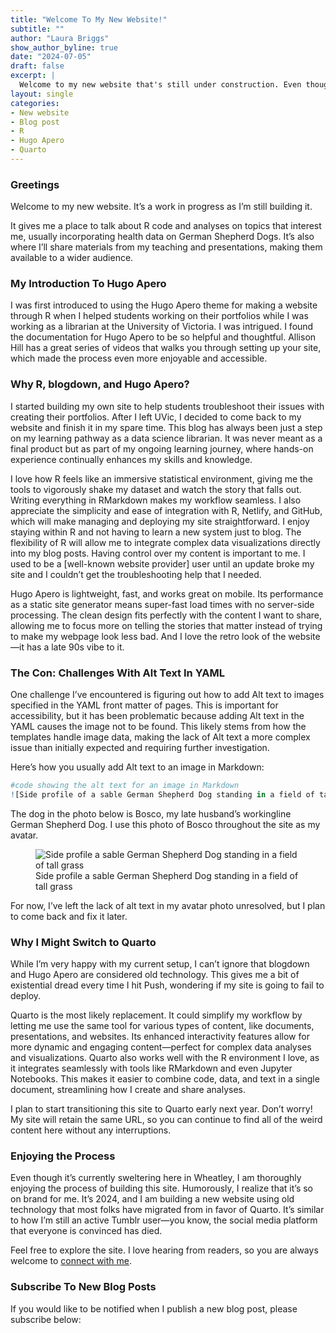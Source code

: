 ```yaml
---
title: "Welcome To My New Website!"
subtitle: ""
author: "Laura Briggs"
show_author_byline: true
date: "2024-07-05"
draft: false
excerpt: |
  Welcome to my new website that's still under construction. Even though it's 2024, the   site is built using R, blogdown, and Hugo Apero. Let me explain why this is totally on   brand for me.
layout: single
categories:
- New website
- Blog post
- R
- Hugo Apero
- Quarto
---
```


### Greetings

Welcome to my new website. It's a work in progress as I'm still building it.

It gives me a place to talk about R code and analyses on topics that interest me, usually incorporating health data on German Shepherd Dogs. It's also where I'll share materials from my teaching and presentations, making them available to a wider audience.

### My Introduction To Hugo Apero

I was first introduced to using the Hugo Apero theme for making a website through R when I helped students working on their portfolios while I was working as a librarian at the University of Victoria. I was intrigued. I found the documentation for Hugo Apero to be so helpful and thoughtful. Allison Hill has a great series of videos that walks you through setting up your site, which made the process even more enjoyable and accessible.

### Why R, blogdown, and Hugo Apero?

I started building my own site to help students troubleshoot their issues with creating their portfolios. After I left UVic, I decided to come back to my website and finish it in my spare time. This blog has always been just a step on my learning pathway as a data science librarian. It was never meant as a final product but as part of my ongoing learning journey, where hands-on experience continually enhances my skills and knowledge.

I love how R feels like an immersive statistical environment, giving me the tools to vigorously shake my dataset and watch the story that falls out. Writing everything in RMarkdown makes my workflow seamless. I also appreciate the simplicity and ease of integration with R, Netlify, and GitHub, which will make managing and deploying my site straightforward. I enjoy staying within R and not having to learn a new system just to blog. The flexibility of R will allow me to integrate complex data visualizations directly into my blog posts. Having control over my content is important to me. I used to be a [well-known website provider] user until an update broke my site and I couldn't get the troubleshooting help that I needed.

Hugo Apero is lightweight, fast, and works great on mobile. Its performance as a static site generator means super-fast load times with no server-side processing. The clean design fits perfectly with the content I want to share, allowing me to focus more on telling the stories that matter instead of trying to make my webpage look less bad. And I love the retro look of the website—it has a late 90s vibe to it.

### The Con: Challenges With Alt Text In YAML

One challenge I’ve encountered is figuring out how to add Alt text to images specified in the YAML front matter of pages. This is important for accessibility, but it has been problematic because adding Alt text in the YAML causes the image not to be found. This likely stems from how the templates handle image data, making the lack of Alt text a more complex issue than initially expected and requiring further investigation.

Here’s how you usually add Alt text to an image in Markdown:

```r

#code showing the alt text for an image in Markdown
![Side profile of a sable German Shepherd Dog standing in a field of tall grass](bosco.jpg)

```

The dog in the photo below is Bosco, my late husband's workingline German Shepherd Dog. I use this photo of Bosco throughout the site as my avatar.

![Side profile a sable German Shepherd Dog standing in a field of tall grass](bosco.jpg)

For now, I’ve left the lack of alt text in my avatar photo unresolved, but I plan to come back and fix it later.

### Why I Might Switch to Quarto

While I'm very happy with my current setup, I can't ignore that blogdown and Hugo Apero are considered old technology. This gives me a bit of existential dread every time I hit Push, wondering if my site is going to fail to deploy.

Quarto is the most likely replacement. It could simplify my workflow by letting me use the same tool for various types of content, like documents, presentations, and websites. Its enhanced interactivity features allow for more dynamic and engaging content—perfect for complex data analyses and visualizations. Quarto also works well with the R environment I love, as it integrates seamlessly with tools like RMarkdown and even Jupyter Notebooks. This makes it easier to combine code, data, and text in a single document, streamlining how I create and share analyses.

I plan to start transitioning this site to Quarto early next year. Don't worry! My site will retain the same URL, so you can continue to find all of the weird content here without any interruptions.

### Enjoying the Process

Even though it's currently sweltering here in Wheatley, I am thoroughly enjoying the process of building this site. Humorously, I realize that it's so on brand for me. It's 2024, and I am building a new website using old technology that most folks have migrated from in favor of Quarto. It's similar to how I'm still an active Tumblr user—you know, the social media platform that everyone is convinced has died.

Feel free to explore the site. I love hearing from readers, so you are always welcome to [connect with me](/contact).

### Subscribe To New Blog Posts

If you would like to be notified when I publish a new blog post, please subscribe below:

